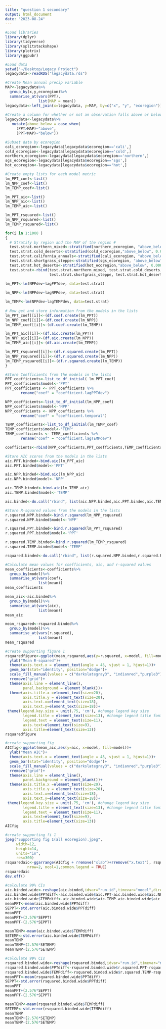 ```yaml
---
title: "question 1 secondary"
output: html_document
date: "2023-08-24"
---
```

```r

#Load libraries
library(dplyr)
library(tidyverse)
library(splitstackshape)
library(plotrix)
library(ggpubr)

#Load data
setwd("~/Desktop/Legacy Project")
legacydata<-readRDS("legacydata.rds")

#Create Mean annual precip variable
MAP<-legacydata%>%
  group_by(x,y,ecoregion)%>%
  summarise_at(vars(PPT),
               list(MAP = mean))
legacydata<-left_join(x=legacydata, y=MAP, by=c("x", "y", "ecoregion")) 
 
#Create a column for whether or not an observation falls above or below MAP 
legacydata<-legacydata%>%
   mutate(above_below = case_when(
     (PPT>MAP)~"above",
     (PPT<MAP)~"below"))

```

```r
#Subset data by ecoregion
cali_ecoregion<-legacydata[legacydata$ecoregion=='cali',]
cold_ecoregion<-legacydata[legacydata$ecoregion=='cold',]
northern_ecoregion<-legacydata[legacydata$ecoregion=='northern',]
sgs_ecoregion<-legacydata[legacydata$ecoregion=='sgs',]
hot_ecoregion<-legacydata[legacydata$ecoregion=='hot',]
```

```r
#Create empty lists for each model metric
lm_PPT_coef<-list()
lm_NPP_coef<-list()
lm_TEMP_coef<-list()

lm_PPT_aic<-list()
lm_NPP_aic<-list()
lm_TEMP_aic<-list()

lm_PPT_rsquared<-list()
lm_NPP_rsquared<-list()
lm_TEMP_rsquared<-list()
```


```r
for(i in 1:1000 )
{
  # Stratify by region and the MAP of the region #
  test.strat.northern_mixed<-stratified(northern_ecoregion, "above_below", 0.0001)
  test.strat.cold_deserts<-stratified(cold_ecoregion,"above_below", 0.0001)
  test.strat.california_annuals<-stratified(cali_ecoregion, "above_below", 0.0001)
  test.strat.shortgrass_steppe<-stratified(sgs_ecoregion, "above_below", 0.0001)
  test.strat.hot_deserts<-stratified(hot_ecoregion,"above_below", 0.0001)
  test.strat<-rbind(test.strat.northern_mixed, test.strat.cold_deserts, test.strat.california_annuals, 
                    test.strat.shortgrass_steppe, test.strat.hot_deserts)
  
lm_PPT<-lm(NPPdev~lagPPTdev, data=test.strat)

lm_NPP<-lm(NPPdev~lagNPPdev, data=test.strat)

lm_TEMP<-lm(NPPdev~lagTEMPdev, data=test.strat)
  
# Now get and store information from the models in the lists 
lm_PPT_coef[[i]]<-(df.coef.create(lm_PPT))
lm_NPP_coef[[i]]<-(df.coef.create(lm_NPP))
lm_TEMP_coef[[i]]<-(df.coef.create(lm_TEMP))

lm_PPT_aic[[i]]<-(df.aic.create(lm_PPT))
lm_NPP_aic[[i]]<-(df.aic.create(lm_NPP))
lm_TEMP_aic[[i]]<-(df.aic.create(lm_TEMP))

lm_PPT_rsquared[[i]]<-(df.r.squared.create(lm_PPT))
lm_NPP_rsquared[[i]]<-(df.r.squared.create(lm_NPP))
lm_TEMP_rsquared[[i]]<-(df.r.squared.create(lm_TEMP))
}
```

```r

#Store Coefficients from the models in the lists
PPT_coefficients<-list_to_df_initial( lm_PPT_coef)
PPT_coefficients$model<-'PPT'
PPT_coefficients <- PPT_coefficients %>% 
       rename("coef" = "coefficient.lagPPTdev")

NPP_coefficients<-list_to_df_initial(lm_NPP_coef)
NPP_coefficients$model<-'NPP'
NPP_coefficients <- NPP_coefficients %>% 
       rename("coef" = "coefficient.temporal")

TEMP_coefficients<-list_to_df_initial(lm_TEMP_coef)
TEMP_coefficients$model<-'TEMP'
TEMP_coefficients <- TEMP_coefficients %>% 
       rename("coef" = "coefficient.lagTEMPdev")

coefficients<-rbind(NPP_coefficients,PPT_coefficients,TEMP_coefficients)
```

```r
#Store AIC scores from the models in the lists
aic.PPT.binded<-bind.aic(lm_PPT_aic)
aic.PPT.binded$model<-'PPT'

aic.NPP.binded<-bind.aic(lm_NPP_aic)
aic.NPP.binded$model<-'NPP'

aic.TEMP.binded<-bind.aic(lm_TEMP_aic)
aic.TEMP.binded$model<-'TEMP'

aic.binded<-do.call("rbind", list(aic.NPP.binded,aic.PPT.binded,aic.TEMP.binded))
```

```r
#Store R-squared values from the models in the lists
r.squared.NPP.binded<-bind.r.squared(lm_NPP_rsquared)
r.squared.NPP.binded$model<-'NPP'

r.squared.PPT.binded<-bind.r.squared(lm_PPT_rsquared)
r.squared.PPT.binded$model<-'PPT'

r.squared.TEMP.binded<-bind.r.squared(lm_TEMP_rsquared)
r.squared.TEMP.binded$model<-'TEMP'

rsquared.binded<-do.call("rbind", list(r.squared.NPP.binded,r.squared.PPT.binded,r.squared.TEMP.binded))
```

```r
#Calculate mean values for coefficients, aic, and r-squared values
mean_coefficients<-coefficients%>%
  group_by(model)%>%
  summarise_at(vars(coef),
               list(mean))
mean_coefficients

mean_aic<-aic.binded%>%
  group_by(model)%>%
  summarise_at(vars(aic),
               list(mean))
mean_aic

mean_rsquared<-rsquared.binded%>%
  group_by(model)%>%
  summarise_at(vars(r.squared),
               list(mean))
mean_rsquared
```

```r
#create supporting figure 1 
rsquaredfigure<-ggplot(mean_rsquared,aes(y=r.squared, x=model, fill=model))+
  ylab("Mean R-squared")+
  theme(axis.text.x = element_text(angle = 45, vjust = 1, hjust=1))+
  geom_bar(stat="identity", position="dodge")+
  scale_fill_manual(values = c("darkslategray3", "indianred","purple3"))+
  rremove("grid")+
  theme(axis.line = element_line(),
        panel.background = element_blank())+
  theme(axis.title.x =element_text(size=20),
        axis.title.y = element_text(size=20),
        axis.text.x=element_text(size=18),
        axis.text.y=element_text(size=18))+
 theme(legend.key.size = unit(.75, 'cm'), #change legend key size
        legend.title = element_text(size=13), #change legend title font size
        legend.text = element_text(size=11), 
        axis.text=element_text(size=9),
        axis.title=element_text(size=13))
rsquaredfigure
```

```r
#create supporting fig
AICfig<-ggplot(mean_aic,aes(y=aic, x=model, fill=model))+
  ylab("Mean AIC")+
  theme(axis.text.x = element_text(angle = 45, vjust = 1, hjust=1))+
  geom_bar(stat="identity", position="dodge")+
  scale_fill_manual(values = c("darkslategray3", "indianred","purple3"))+
  rremove("grid")+
  theme(axis.line = element_line(),
        panel.background = element_blank())+
  theme(axis.title.x =element_text(size=20),
        axis.title.y = element_text(size=20),
        axis.text.x=element_text(size=18),
        axis.text.y=element_text(size=18))+
 theme(legend.key.size = unit(.75, 'cm'), #change legend key size
        legend.title = element_text(size=13), #change legend title font size
        legend.text = element_text(size=11), 
        axis.text=element_text(size=9),
        axis.title=element_text(size=13))
AICfig
```

```r
#create supporting fi 1 
jpeg("Supporting fig 1(all ecoregion).jpeg",
     width=12,
     height=14,
     units="in",
     res=300)
rsquaredaic<-ggarrange(AICfig + rremove("xlab")+rremove("x.text"), rsquaredfigure,
          nrow=2, ncol=1,common.legend = TRUE)
rsquaredaic
dev.off()
```

```r
#calculate 99% CIs 
aic.binded.wide<-reshape(aic.binded,idvar="run.id",timevar="model",direction="wide")
aic.binded.wide$PPTdiff<-aic.binded.wide$aic.PPT-aic.binded.wide$aic.NPP
aic.binded.wide$TEMPdiff<-aic.binded.wide$aic.TEMP-aic.binded.wide$aic.NPP
meanPPT<-mean(aic.binded.wide$PPTdiff)
SEPPT<-std.error(aic.binded.wide$PPTdiff)
meanPPT
meanPPT+(2.576*SEPPT)
meanPPT-(2.576*SEPPT)

meanTEMP<-mean(aic.binded.wide$TEMPdiff)
SETEMP<-std.error(aic.binded.wide$TEMPdiff)
meanTEMP
meanTEMP+(2.576*SETEMP)
meanTEMP-(2.576*SETEMP)

```

```r
#calculate 99% CIs 
rsquared.binded.wide<-reshape(rsquared.binded,idvar="run.id",timevar="model",direction="wide")
rsquared.binded.wide$PPTdiff<-rsquared.binded.wide$r.squared.PPT-rsquared.binded.wide$r.squared.NPP
rsquared.binded.wide$TEMPdiff<-rsquared.binded.wide$r.squared.TEMP-rsquared.binded.wide$r.squared.NPP
meanPPT<-mean(rsquared.binded.wide$PPTdiff)
SEPPT<-std.error(rsquared.binded.wide$PPTdiff)
meanPPT
meanPPT+(2.576*SEPPT)
meanPPT-(2.576*SEPPT)

meanTEMP<-mean(rsquared.binded.wide$TEMPdiff)
SETEMP<-std.error(rsquared.binded.wide$TEMPdiff)
meanTEMP
meanTEMP+(2.576*SETEMP)
meanTEMP-(2.576*SETEMP)

```

